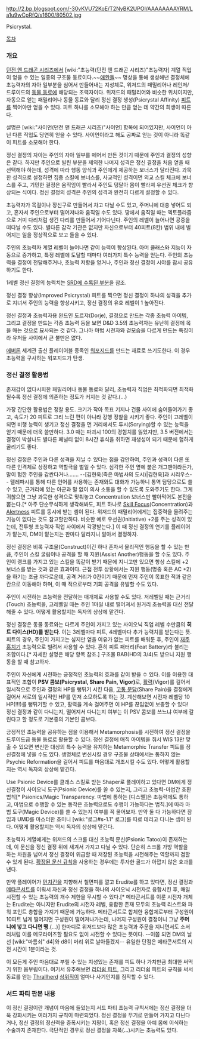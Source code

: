 http://2.bp.blogspot.com/-30vKVU72KoE/T2NyBK2UPOI/AAAAAAAAYRM/La1u9wCpRfQ/s1600/80502.jpg

Psicrystal.

[[목차]]

=== 개요 ===
[[던전 앤 드래곤 시리즈]]에서 [wiki:"초능력(던전 앤 드래곤 시리즈)"초능력자] 계열 직업이 얻을 수 있는 일종의 구조물 동료이다.~~[[애완돌]]~~ 명상을 통해 생성해낸 결정체에 초능력자의 자아 일부분을 심어서 만들어내는 지성체로, 위저드의 패밀리어나 레인저/드루이드의 [[동물 동료]]에 해당되는 조력자이다. 위저드의 패밀리어와 비슷한 위치이지만, 자동으로 얻는 패밀리어나 동물 동료와 달리 정신 결정 생성(Psicrystal Affinity) [[피트]]를 찍어야만 얻을 수 있다. 피트 하나를 소모해야 하는 만큼 얻는 데 약간의 희생이 따른다.

설명은 [wiki:"사이언(던전 앤 드래곤 시리즈)"사이언] 항목에 되어있지만, 사이언이 아닌 다른 직업도 당연히 얻을 수 있다. 
사이언이라고 해도 공짜로 얻는 것이 아니라 똑같이 피트를 소모해야 한다.

정신 결정의 자아는 주인의 자아 일부를 떼어서 만든 것이기 때문에 주인과 결정의 성향은 같다. 하지만 주인으로 빌린 부분을 제외한 나머지 성격은 정신 결정을 처음 얻을 때 선택해야 하는데, 성격에 따라 행동 양식과 주인에게 제공하는 보너스가 달라진다. 과묵한 성격으로 설정하면 집중 스킬에 보너스를, 사교적인 성격이면 외교 스킬 체크에 보너스를 주고, 기민한 결정은 움직임이 빨라서 주인도 덩달아 몸이 빨라져 우선권 체크가 향상되는 식이다. 정신 결정의 성격은 주인의 성격과 완전히 다르게 설정할 수 있다.

초능력자가 목걸이나 장신구로 만들어서 차고 다닐 수도 있고, 주머니에 대충 넣어도 되고, 혼자서 주인으로부터 떨어져나와 움직일 수도 있다. 땅에서 움직일 때는 엑토플라즘으로 거미 다리처럼 생긴 다리를 만들어서 기어다닌다. 주인의 레벨이 늘어나면 공중을 떠다닐 수도 있다. 별다른 감각 기관은 없지만 자신으로부터 40피트(8칸) 범위 내에 벌어지는 일을 정상적으로 보고 들을 수 있다.

주인의 초능력자 계열 레벨이 늘어나면 같이 능력이 향상된다. 아머 클래스와 지능이 자동으로 증가하고, 특정 레벨에 도달할 때마다 여러가지 특수 능력을 얻는다. 주인의 초능력을 결정이 전달해주거나, 초능력 저항을 얻거나, 주인과 정신 결정이 시야를 잠시 공유하기도 한다.

1레벨 정신 결정의 능력치는 [http://www.d20srd.org/srd/psionic/monsters/psicrystal.htm SRD에 수록된 부분]을 참조.

정신 결정 향상(Improved Psicrystal) 피트를 찍으면 정신 결정이 하나의 성격을 추가로 지녀서 주인의 능력을 향상시키고, 정신 결정의 유효 레벨이 1 높아진다.

정신 결정과 초능력자용 완드인 도르쟈(Dorje), 결정으로 만드는 각종 초능력 아이템, 그리고 결정을 만드는 각종 초능력 등을 보면 D&D 3.5의 초능력자는 유난히 결정에 목을 매는 것으로 묘사되는 것 같다. 그나마 마법 시전자와 겉모습을 다르게 만드는 특징이라 유저들 사이에서 큰 불만은 없다.

[[에버론]] 세계관 출신 플레이어블 종족인 [[워포지드]]를 만드는 재료로 쓰기도한다. 이 경우 초능력을 구사하는 워포지드가 탄생.

=== 정신 결정 활용법 ===
존재감이 없다시피한 패밀리어나 동물 동료와 달리, 초능력자 직업은 최적화되면 최적화될수록 정신 결정에 의존하는 정도가 커지는 것 같다.(…)

가장 간단한 활용법은 정찰 용도. 크기가 작아 목표 기지나 건물 사이에 숨어들어가기 좋고, 속도가 20 피트로 그리 느린 편이 아니라 강행 정찰을 시키기 좋다. 주인이 고레벨이 되면 비행 능력이 생기고 정신 결정을 먼 거리에서도 투시(Scrying)할 수 있는 능력을 얻기 때문에 더욱 쓸만하다. 3.0 때는 파괴시 100의 경험치를 잃었지만, 3.5 버전에서는 결정이 박살나도 별다른 페널티 없이 8시간 휴식을 취하면 재생성이 되기 때문에 험하게 굴리기도 좋다.

정신 결정은 주인과 다른 성격을 지닐 수 있다는 점을 감안하여, 주인과 성격이 다른 또다른 인격체로 상정하고 역할극을 벌일 수 있다. 심각한 주인 옆에 붙은 개그맨이라든가, 말이 험한 주인을 감싼다거나……. --[김현욱(죽은 마법사의 도시)|김현욱]과 시리우스-- 텔레파시를 통해 다른 언어를 사용하는 존재와도 대화가 가능하니 통역 담당으로도 쓸 수 있고, 근거리에 있는 아군과 말 없이 의사 소통을 할 수 있도록 도와주기도 한다. 그게 귀찮으면 그냥 과묵한 성격으로 맞춰놓고 Concentration 보너스만 빨아먹어도 본전을 뽑는다.[* 아주 단순무식하게 생각해봐도, 피트 하나로 [http://www.d20srd.org/srd/feats.htm#skillFocus Skill Focus](Concentration)과 [http://www.d20srd.org/srd/feats.htm#alertness Alertness] 피트를 동시에 받는 셈이 된다. 위저드의 패밀리어에게는 집중력을 올려주는 기능이 없다는 것도 참고할만하다. 비슷한 예로 우선권(Initiative) +2를 주는 성격이 있는데, 전투형 초능력자 직업 사이에서 각광받는다.] 이 때 정신 결정의 연기를 플레이어가 맡는지, DM이 맡는지는 판마다 달라지니 알아서 결정하자.

정신 결정은 비록 구조물(Construct)이긴 하나 혼자서 물리적인 행동을 할 수 있는 만큼, 주인이 스킬 굴림이나 공격을 할 때 지원(Assist Another)행동을 할 수도 있다. 주인이 랭크를 가지고 있는 스킬을 똑같이 받기 때문에 지니고만 있으면 항상 스킬에 +2 보너스를 받는 것과 같은 효과이다. 근접 전투 상황에서는 지원 행동(명중 혹은 AC +2)을 하기는 조금 까다로운데, 공격 거리가 0칸이기 때문에 먼저 주인이 목표한 적과 같은 칸으로 이동해야 하며, 이 때 적으로부터 기회 공격을 유발할 수도 있다.

주인이 시전하는 초능력을 전달하는 매개체로 사용할 수도 있다. 저레벨일 때는 근거리(Touch) 초능력을, 고레벨일 때는 주인 1마일 내로 떨어져서 원거리 초능력을 대신 전달해줄 수 있다. 어떻게 활용할지는 독자의 상상에 맡긴다.

정신 결정은 동물 동료와는 다르게 주인이 가지고 있는 사이오닉 직업 레벨 수만큼의 '''히트 다이스(HD)를 받는다'''. 이는 3레벨마다 피트, 4레벨마다 추가 능력치를 받는다는 뜻. 피트의 경우, 주인이 가지고는 싶지만 얻을 여유가 없는 피트를 배워둔 후, 주인이 [[재주 훔치기]] 초능력으로 빌려서 사용할 수 있다. 흔히 피트 패터리(Feat Battery)라 불리는 조합이다.[* 자세한 설명은 해당 항목 참조.] 구조물 BAB(HD의 3/4)도 받으니 지원 행동을 할 때 참고하자.

주인이 자신에게 시전하는 긍정적인 초능력의 효과를 같이 받을 수 있다. 이를 이용한 대표적인 조합이 '''PSV 콤보(Psicrystal, Share Pain, Vigor)'''로, [[활력]](Vigor)를 걸어서 일시적으로 주인과 결정의 HP를 뻥튀기 시킨 다음, [[고통 분담]](Share Pain)을 결정에게 걸어서 서로의 일시적인 HP를 먼저 소모하도록 하는 것. 계산해보면 시전자 레벨당 10 HP(!!!)를 뻥튀기할 수 있고, 활력을 계속 걸어주면 이 HP를 끊임없이 보충할 수 있다! 정신 결정과 같이 다니는지, 떨어져서 다니는지 여부는 이 PSV 콤보를 쓰느냐 여부에 갈린다고 할 정도로 기본중의 기본인 콤보다.

긍정적인 초능력을 공유하는 점을 이용해서 Metamorphosis를 시전하여 정신 결정을 드루이드급 동물 동료로 활용할 수 있다. 정신 결정에 매직 아이템을 줘서 WIS 13만 맞출 수 있으면 변신한 대상의 특수 능력을 유지하는 Metamorphic Transfer 피트를 정신결정에 넣을 수도 있다. 생명체로 변신시킬 경우 구조물 상태에서는 통하지 않는 Psychic Reformation을 걸어서 피트를 마음대로 개조시킬 수도 있다. 어떻게 활용할지는 역시 독자의 상상에 맡긴다.

Use Psionic Device를 클래스 스킬로 받는 Shaper로 플레이하고 있다면 DM에게 정신결정이 사이오닉 도구(Psionic Device)를 쓸 수 있는지, 그리고 초능력-마법간 호환 법칙[* Psionics/Magic Transparency. 마법에 통하는 [디스펠]은 초능력에도 통하고, 마법으로 수행할 수 있는 동작은 초능력으로도 수행이 가능하다는 법칙.]에 따라 마법 도구(Magic Device)를 쓸 수 있는지 여부를 꼭 물어보자. 만약 둘 다 가능하다면 잠입과 UMD를 마스터한 초미니 [wiki:"로그#s-1.1" 로그]를 따로 데리고 다니는 셈이 된다. 어떻게 활용할지는 역시 독자의 상상에 맡긴다.

초능력자 계열에게는 위저드의 스크롤 대신 초능력 문신(Psionic Tatoo)이 존재하는데, 이 문신을 정신 결정 위에 새겨서 가지고 다닐 수 있다. 단순히 스크롤 가방 역할을 하는 차원을 넘어서 정신 결정이 위급할 때 저장된 초능력을 시전해주는 역할까지 겸할 수 있게 된다. [http://www.wizards.com/default.asp?x=dnd/psm/20031225a 확장된 문신 규칙]을 사용하는 경우에는 투자한 골드가 아깝지 않은 효과를 낸다.

만약 플레이어가 [[먼치킨]]을 지향해서 철면피를 깔고 Erudite를 하고 있다면, 정신 결정과 [[메타콘서트]]를 이뤄서 자신과 정신 결정을 하나의 사이오닉 시전자로 융합시킨 후, 매일 시전할 수 있는 초능력의 개수 제한을 무시할 수 있다.[* 메타콘서트를 이룬 시전자 개체는 Erudite는 아니지만 Erudite의 시전자 레벨, 융합한 존재 모두의 초능력 리스트와 파워 포인트 총합을 가지기 때문에 가능하다. 메타콘서트로 합체한 융합체로부터 구성원이 10피트 넘게 떨어지면 구성원이 떨어져나가는데, 나머지 구성원이 결정이니 그냥 '''주머니에 넣고 다니면 땡'''.(…)] 한마디로 위저드보다 많은 초능력과 주문을 지니면서도 소서러처럼 이를 메모라이즈할 필요도 없이 시전할 수 있다는 뜻이다. --이쯤 되면 DM의 날 선 [wiki:"마름쇠" d4]와 d8이 머리 위로 날아들겠지-- 유일한 단점은 메타콘서트의 시전 시간이 1분이라는 것.

이 모든게 주인 마음대로 부릴 수 있는 지성있는 존재를 피트 하나 가치만큼 최대한 써먹기 위한 몸부림이다. 여기서 유추해보면 [http://www.d20srd.org/srd/feats.htm#leadership 리더쉽 피트], 그리고 리더쉽 피트의 규칙을 써서 동료를 얻는 [http://www.d20srd.org/srd/psionic/prestigeClasses/thrallherd.htm Thrallherd] [[상위직]]이 얼마나 사기인지를 짐작할 수 있다.

=== 서드 파티 판본 내용 ===
이 정신 결정이란 개념이 마음에 들었는지 서드 파티 초능력 규칙서에는 정신 결정을 더욱 강화시키는 여러가지 규칙이 마련되었다. 정신 결정을 무기로 만들어 가지고 다닌다거나, 정신 결정의 정신력을 증폭시키는 지팡이, 혹은 정신 결정을 아예 몸에 이식하는 수술까지 존재한다. 극단적인 경우로 정신 결정을 자폭(...)시키는 초능력도 있다.
